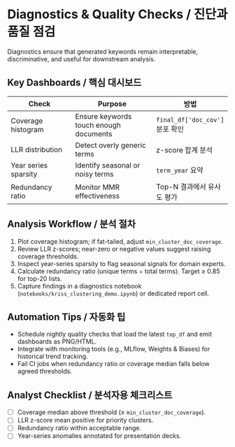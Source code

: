 # Diagnostics & Quality Checks / 진단과 품질 점검

Diagnostics ensure that generated keywords remain interpretable, discriminative, and useful for
downstream analysis.

## Key Dashboards / 핵심 대시보드

| Check | Purpose | 방법 |
|-------|---------|------|
| Coverage histogram | Ensure keywords touch enough documents | `final_df['doc_cov']` 분포 확인 |
| LLR distribution | Detect overly generic terms | z-score 합계 분석 |
| Year series sparsity | Identify seasonal or noisy terms | `term_year` 요약 |
| Redundancy ratio | Monitor MMR effectiveness | Top-N 결과에서 유사도 평가 |

## Analysis Workflow / 분석 절차

1. Plot coverage histogram; if fat-tailed, adjust `min_cluster_doc_coverage`.
2. Review LLR z-scores; near-zero or negative values suggest raising coverage thresholds.
3. Inspect year-series sparsity to flag seasonal signals for domain experts.
4. Calculate redundancy ratio (unique terms ÷ total terms). Target ≥ 0.85 for top-20 lists.
5. Capture findings in a diagnostics notebook (`notebooks/kriss_clustering_demo.ipynb`) or dedicated
   report cell.

## Automation Tips / 자동화 팁

- Schedule nightly quality checks that load the latest `top_df` and emit dashboards as PNG/HTML.
- Integrate with monitoring tools (e.g., MLflow, Weights & Biases) for historical trend tracking.
- Fail CI jobs when redundancy ratio or coverage median falls below agreed thresholds.

## Analyst Checklist / 분석자용 체크리스트

- [ ] Coverage median above threshold (≥ `min_cluster_doc_coverage`).
- [ ] LLR z-score mean positive for priority clusters.
- [ ] Redundancy ratio within acceptable range.
- [ ] Year-series anomalies annotated for presentation decks.
